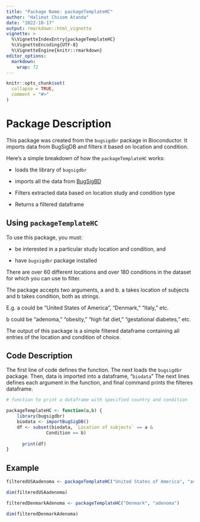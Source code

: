 ```yaml
---
title: "Package Name: packageTemplateHC"
author: "Halimat Chisom Atanda"
date: "2022-10-17"
output: rmarkdown::html_vignette
vignette: >
  %\VignetteIndexEntry{packageTemplateHC}
  %\VignetteEncoding{UTF-8}
  %\VignetteEngine{knitr::rmarkdown}
editor_options: 
  markdown: 
    wrap: 72
---
```


```r
knitr::opts_chunk$set(
  collapse = TRUE,
  comment = "#>"
)
```

# Package Description

This package was created from the `bugsigdbr` package in Bioconductor.
It imports data from BugSigDB and filters it based on location and
condition.

Here's a simple breakdown of how the `packageTemplateHC` works:

-   loads the library of `bugsigdbr`

-    imports all the data from [BugSigBD](bugsigdb.org)

-   Filters extracted data based on location study and condition type

-   Returns a filtered dataframe

## Using `packageTemplateHC`

To use this package, you must:

-   be interested in a particular study location and condition, and

-   have `bugsigdbr` package installed

There are over 60 different locations and over 180 conditions in the
dataset for which you can use to filter.

The package accepts two arguments, a and b. a takes location of subjects
and b takes condition, both as strings.

E.g. a could be "United States of America", "Denmark," "Italy," etc.

b could be "adenoma," "obesity," "high fat diet," "gestational
diabetes," etc.

The output of this package is a simple filtered dataframe containing all
entries of the location and condition of choice.

## Code Description

The first line of code defines the function.
The next loads the `bugsigdbr` package.
Then, data is imported into a dataframe, "`biodata`"
The next lines defines each argument in the function, and final command prints the filteres dataframe.

```r
# function to print a dataframe with specified country and condition

packageTemplateHC <- function(a,b) {
	library(bugsigdbr)
	biodata <- importBugSigDB()
	df <- subset(biodata, `Location of subjects` == a &
               Condition == b)
  
	  print(df)
}
```

## Example

```r
filteredUSAadenoma <- packageTemplateHC("United States of America", "adenoma")

dim(filteredUSAadenoma)
```

```r
filteredDenmarkAdenoma <- packageTemplateHC("Denmark", "adenoma")

dim(filteredDenmarkAdenoma)
```


